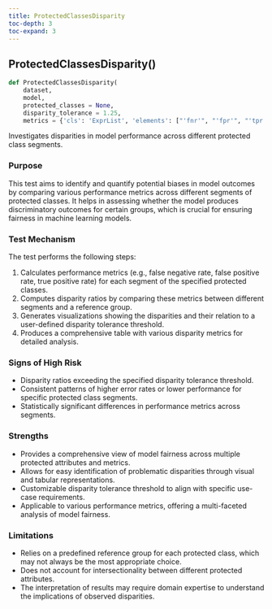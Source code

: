 ```yaml
---
title: ProtectedClassesDisparity
toc-depth: 3
toc-expand: 3
---
```


## ProtectedClassesDisparity[()]{.muted}

```python
def ProtectedClassesDisparity(
    dataset,
    model,
    protected_classes = None,
    disparity_tolerance = 1.25,
    metrics = {'cls': 'ExprList', 'elements': ["'fnr'", "'fpr'", "'tpr'"]}):
```

Investigates disparities in model performance across different protected class segments.

### Purpose

This test aims to identify and quantify potential biases in model outcomes by comparing various performance metrics across different segments of protected classes. It helps in assessing whether the model produces discriminatory outcomes for certain groups, which is crucial for ensuring fairness in machine learning models.

### Test Mechanism

The test performs the following steps:

1. Calculates performance metrics (e.g., false negative rate, false positive rate, true positive rate) for each segment of the specified protected classes.
1. Computes disparity ratios by comparing these metrics between different segments and a reference group.
1. Generates visualizations showing the disparities and their relation to a user-defined disparity tolerance threshold.
1. Produces a comprehensive table with various disparity metrics for detailed analysis.

### Signs of High Risk

- Disparity ratios exceeding the specified disparity tolerance threshold.
- Consistent patterns of higher error rates or lower performance for specific protected class segments.
- Statistically significant differences in performance metrics across segments.

### Strengths

- Provides a comprehensive view of model fairness across multiple protected attributes and metrics.
- Allows for easy identification of problematic disparities through visual and tabular representations.
- Customizable disparity tolerance threshold to align with specific use-case requirements.
- Applicable to various performance metrics, offering a multi-faceted analysis of model fairness.

### Limitations

- Relies on a predefined reference group for each protected class, which may not always be the most appropriate choice.
- Does not account for intersectionality between different protected attributes.
- The interpretation of results may require domain expertise to understand the implications of observed disparities.

